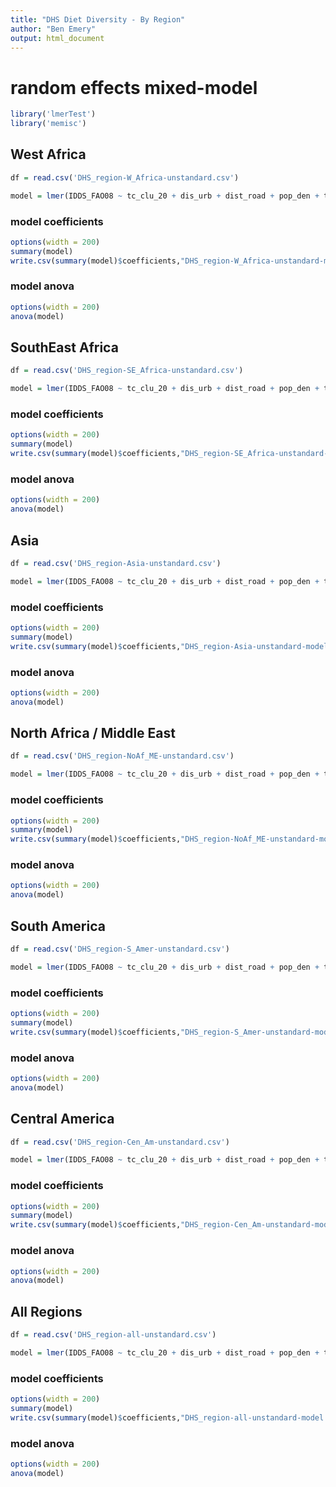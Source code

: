 ```yaml
---
title: "DHS Diet Diversity - By Region"
author: "Ben Emery"
output: html_document
---
```


# random effects mixed-model

```r
library('lmerTest')
library('memisc')
```

## West Africa

```r
df = read.csv('DHS_region-W_Africa-unstandard.csv')

model = lmer(IDDS_FAO08 ~ tc_clu_20 + dis_urb + dist_road + pop_den + timewater + tlu + agemonths + educationyearshead + improvedtoilet + improvedwater_who + sexhead + wealthindex + chirts_lt_avg + chirps_30_yr_avg + chirts_prev_yr_z + chirps_prev_yr_z + chirts_cur_yr_z + chirps_cur_yr_z + (1 | countrycode) + (1 | cluster_unique), df)
```
### model coefficients
```r
options(width = 200)
summary(model)
write.csv(summary(model)$coefficients,"DHS_region-W_Africa-unstandard-model.csv")
```
### model anova
```r
options(width = 200)
anova(model)
```

## SouthEast Africa

```r
df = read.csv('DHS_region-SE_Africa-unstandard.csv')

model = lmer(IDDS_FAO08 ~ tc_clu_20 + dis_urb + dist_road + pop_den + timewater + tlu + agemonths + educationyearshead + improvedtoilet + improvedwater_who + sexhead + wealthindex + chirts_lt_avg + chirps_30_yr_avg + chirts_prev_yr_z + chirps_prev_yr_z + chirts_cur_yr_z + chirps_cur_yr_z + (1 | countrycode) + (1 | cluster_unique), df)
```
### model coefficients
```r
options(width = 200)
summary(model)
write.csv(summary(model)$coefficients,"DHS_region-SE_Africa-unstandard-model.csv")
```
### model anova
```r
options(width = 200)
anova(model)
```

## Asia

```r
df = read.csv('DHS_region-Asia-unstandard.csv')

model = lmer(IDDS_FAO08 ~ tc_clu_20 + dis_urb + dist_road + pop_den + timewater + tlu + agemonths + educationyearshead + improvedtoilet + improvedwater_who + sexhead + wealthindex + chirts_lt_avg + chirps_30_yr_avg + chirts_prev_yr_z + chirps_prev_yr_z + chirts_cur_yr_z + chirps_cur_yr_z + (1 | countrycode) + (1 | cluster_unique), df)
```
### model coefficients
```r
options(width = 200)
summary(model)
write.csv(summary(model)$coefficients,"DHS_region-Asia-unstandard-model.csv")
```
### model anova
```r
options(width = 200)
anova(model)
```

## North Africa / Middle East

```r
df = read.csv('DHS_region-NoAf_ME-unstandard.csv')

model = lmer(IDDS_FAO08 ~ tc_clu_20 + dis_urb + dist_road + pop_den + timewater + tlu + agemonths + educationyearshead + improvedtoilet + improvedwater_who + sexhead + wealthindex + chirts_lt_avg + chirps_30_yr_avg + chirts_prev_yr_z + chirps_prev_yr_z + chirts_cur_yr_z + chirps_cur_yr_z + (1 | cluster_unique), df)
```
### model coefficients
```r
options(width = 200)
summary(model)
write.csv(summary(model)$coefficients,"DHS_region-NoAf_ME-unstandard-model.csv")
```
### model anova
```r
options(width = 200)
anova(model)
```

## South America

```r
df = read.csv('DHS_region-S_Amer-unstandard.csv')

model = lmer(IDDS_FAO08 ~ tc_clu_20 + dis_urb + dist_road + pop_den + timewater + tlu + agemonths + educationyearshead + improvedtoilet + improvedwater_who + sexhead + wealthindex + chirts_lt_avg + chirps_30_yr_avg + chirts_prev_yr_z + chirps_prev_yr_z + chirts_cur_yr_z + chirps_cur_yr_z + (1 | countrycode) + (1 | cluster_unique), df)
```
### model coefficients
```r
options(width = 200)
summary(model)
write.csv(summary(model)$coefficients,"DHS_region-S_Amer-unstandard-model.csv")
```
### model anova
```r
options(width = 200)
anova(model)
```

## Central America

```r
df = read.csv('DHS_region-Cen_Am-unstandard.csv')

model = lmer(IDDS_FAO08 ~ tc_clu_20 + dis_urb + dist_road + pop_den + timewater + tlu + agemonths + educationyearshead + improvedtoilet + improvedwater_who + sexhead + wealthindex + chirts_lt_avg + chirps_30_yr_avg + chirts_prev_yr_z + chirps_prev_yr_z + chirts_cur_yr_z + chirps_cur_yr_z + (1 | countrycode) + (1 | cluster_unique), df)
```
### model coefficients
```r
options(width = 200)
summary(model)
write.csv(summary(model)$coefficients,"DHS_region-Cen_Am-unstandard-model.csv")
```
### model anova
```r
options(width = 200)
anova(model)
```

## All Regions

```r
df = read.csv('DHS_region-all-unstandard.csv')

model = lmer(IDDS_FAO08 ~ tc_clu_20 + dis_urb + dist_road + pop_den + timewater + tlu + agemonths + educationyearshead + improvedtoilet + improvedwater_who + sexhead + wealthindex + chirts_lt_avg + chirps_30_yr_avg + chirts_prev_yr_z + chirps_prev_yr_z + chirts_cur_yr_z + chirps_cur_yr_z + (1 | countrycode) + (1 | cluster_unique), df)
```
### model coefficients
```r
options(width = 200)
summary(model)
write.csv(summary(model)$coefficients,"DHS_region-all-unstandard-model.csv")
```
### model anova
```r
options(width = 200)
anova(model)
```
